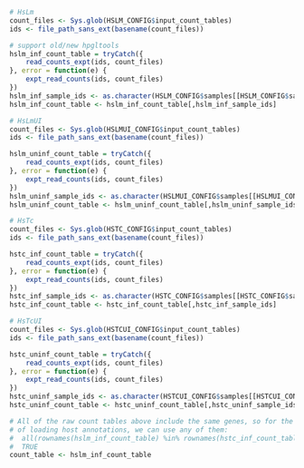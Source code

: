 ```r
# HsLm
count_files <- Sys.glob(HSLM_CONFIG$input_count_tables)
ids <- file_path_sans_ext(basename(count_files))

# support old/new hpgltools
hslm_inf_count_table = tryCatch({
    read_counts_expt(ids, count_files)
}, error = function(e) {
    expt_read_counts(ids, count_files)
})
hslm_inf_sample_ids <- as.character(HSLM_CONFIG$samples[[HSLM_CONFIG$sample_id]])
hslm_inf_count_table <- hslm_inf_count_table[,hslm_inf_sample_ids]

# HsLmUI
count_files <- Sys.glob(HSLMUI_CONFIG$input_count_tables)
ids <- file_path_sans_ext(basename(count_files))

hslm_uninf_count_table = tryCatch({
    read_counts_expt(ids, count_files)
}, error = function(e) {
    expt_read_counts(ids, count_files)
})
hslm_uninf_sample_ids <- as.character(HSLMUI_CONFIG$samples[[HSLMUI_CONFIG$sample_id]])
hslm_uninf_count_table <- hslm_uninf_count_table[,hslm_uninf_sample_ids]

# HsTc
count_files <- Sys.glob(HSTC_CONFIG$input_count_tables)
ids <- file_path_sans_ext(basename(count_files))

hstc_inf_count_table = tryCatch({
    read_counts_expt(ids, count_files)
}, error = function(e) {
    expt_read_counts(ids, count_files)
})
hstc_inf_sample_ids <- as.character(HSTC_CONFIG$samples[[HSTC_CONFIG$sample_id]])
hstc_inf_count_table <- hstc_inf_count_table[,hstc_inf_sample_ids]

# HsTcUI
count_files <- Sys.glob(HSTCUI_CONFIG$input_count_tables)
ids <- file_path_sans_ext(basename(count_files))

hstc_uninf_count_table = tryCatch({
    read_counts_expt(ids, count_files)
}, error = function(e) {
    expt_read_counts(ids, count_files)
})
hstc_uninf_sample_ids <- as.character(HSTCUI_CONFIG$samples[[HSTCUI_CONFIG$sample_id]])
hstc_uninf_count_table <- hstc_uninf_count_table[,hstc_uninf_sample_ids]

# All of the raw count tables above include the same genes, so for the purpose 
# of loading host annotations, we can use any of them:
#  all(rownames(hslm_inf_count_table) %in% rownames(hstc_inf_count_table))
#  TRUE
count_table <- hslm_inf_count_table
```
